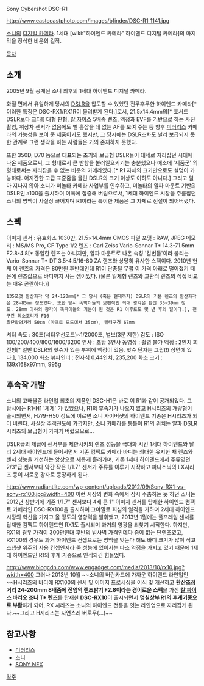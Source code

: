 Sony Cybershot DSC-R1

http://www.eastcoastphoto.com/images/bfinder/DSC-R1_1141.jpg

[[소니]]의 [[디지털 카메라]].
1세대 [wiki:"하이엔드 카메라" 하이엔드 디지털 카메라]의 마지막을 장식한 비운의 걸작.

[[목차]]

== 소개 ==
2005년 9월 공개된 소니 최후의 1세대 하이엔드 디지털 카메라.

화질 면에서 유일하게 당시의 [[DSLR]]을 압도할 수 있었던 전무후무한 하이엔드 카메라[* 이러한 특징은 DSC-RX1/RX1R이 물려받게 된다.]로서, 21.5x14.4mm의[* 포서드 DSLR보다 크다!] 대형 판형, [[칼 자이스]] 5배줌 렌즈, 액정과 EVF를 기반으로 하는 사진 촬영, 위상차 센서가 없음에도 별 흠잡을 데 없는 AF를 보여 주는 등 향후 [[미러리스]] 카메라의 가능성을 보여 준 제품이기도 했지만, 그 당시에는 DSLR조차도 널리 보급되지 못한 관계로 그런 생각을 하는 사람들은 거의 존재하지 못했다.

또한 350D, D70 등으로 대표되는 초기의 보급형 DSLR들이 대세로 자리잡던 시대에 나온 제품으로써, 그 형태로서 큰 반향을 불러일으키기는 충분했으나 애초에 '제품군' 의 형태로써는 자리잡을 수 없는 비운의 카메라였다.[* R1 자체의 크기만으로도 설명이 가능하다. 어지간한 고급 표준줌을 물린 DSLR의 크기 이상도 이하도 아니다.] 그리고 얼마 지나지 않아 소니가 미놀타 카메라 사업부를 인수하고, 미놀타의 알파 마운트 기반의 DSLR인 a100을 출시하며 이쪽에 집중해 버림으로서, 1세대 하이엔드 시장을 주름잡던 소니의 명맥이 사실상 끊어지며 R1이라는 특이한 제품은 그 자체로 전설이 되어버렸다.

== 스펙 ==
이미지 센서 : 유효화소 1030만, 21.5×14.4mm CMOS
파일 포맷 : RAW, JPEG
메모리 : MS/MS Pro, CF Type 1/2
렌즈 : Carl Zeiss Vario-Sonnar T* 14.3-71.5mm F2.8-4.8[* 동일한 렌즈는 아니지만, 알파 마운트로 나온 속칭 '칼번들'이라 불리는 Vario-Sonnar T* DT 3.5-4.5/16-80 ZA 렌즈와 상당히 유사한 스펙이다. 2010년 현재 이 렌즈의 가격은 80만원 후반대인데 R1이 단종될 무렵 이 가격 아래로 떨어졌기 때문에 렌즈값으로 바디까지 사는 셈이었다. (물론 일체형 렌즈와 교환식 렌즈의 직접 비교는 매우 곤란하다.)]
 135포맷 환산화각 약 24-120mm[* 그 당시 (혹은 현재까지) DSLR의 기본 렌즈의 환산화각은 28-85mm 정도였다. 또한 당시 똑딱이들의 보편적인 최대 광각은 환산 35~39mm 정도. 28mm 이하의 광각이 똑딱이들의 기본이 된 것은 R1 이후로도 몇 년 후의 일이다.], 전구간 최소조리개 F16
 최단촬영거리 50cm (마크로 모드에서 35cm), 필터구경 67mm
셔터 속도 : 30초(셔터우선모드)~1/2000초, 벌브(3분 제한)
감도 : ISO 100/200/400/800/1600/3200
연사 : 초당 3연사
동영상 : 촬영 불가
액정 : 2인치 회전형[* 일반 DSLR의 핫슈가 있는 부위에 액정이 있음. 핫슈 단자는 그립(!) 상면에 있다.], 134,000 화소
뷰파인더 : 전자식 0.44인치, 235,200 화소
크기 : 139x168x97mm, 995g

== 후속작 개발 ==
소니의 고배율줌 라인업 최초의 제품인 DSC-H1은 바로 이 R1과 같이 공개되었다. 그 당시에는 R1-H1 '체제' 가 있었으나, R1의 후속기가 나오지 않고 H시리즈의 개량형이 출시되면서, H7/9-H50 정도에 이르면 소니 사이버샷의 하이엔드 기종은 H시리즈가 되어 버린다. 사실상 주객전도에 가깝지만, 소니 카메라를 통틀어 R1의 위치는 알파 DSLR시리즈의 보급형이 가져가 버렸으므로...

DSLR급의 체급에 센서부를 제한시키되 렌즈 성능을 극대화 시킨 1세대 하이엔드와 달리 2세대 하이엔드에 들어서면서 기존 컴팩트 카메라 바디는 최대한 유지한 채 렌즈와 센서 성능을 개선하는 양상으로 새롭게 흘러가며, 기존 1세대 하이엔드에서 주류였던 2/3"급 센서보다 약간 작은 1/1.7" 센서가 주류를 이루기 시작하고 파나소닉의 LX시리즈 등이 새로운 강자로 등장하게 된다. 

http://www.radiantlite.com/wp-content/uploads/2012/09/Sony-RX1-vs-sony-rx100.jpg?width=400
이런 시장의 변화 속에서 잠시 주춤하는 듯 하던 소니는 2012년 상반기에 기존 1/1.7" 센서보다 4배 큰 1" 이미지 센서를 탑재한 하이엔드 컴팩트 카메라인 DSC-RX100을 출시하여 그야말로 회심의 일격을 가하며 2세대 하이엔드 시장의 혁신을 가지고 올 정도의 영향력을 발휘했고, 2013년 1월에는 풀프레임 센서를 탑재한 컴팩트 하이엔드인 RX1도 출시되며 과거의 영광을 되찾기 시작한다. 하지만, RX1의 경우 가격이 300만원대 후반의 넘사벽 가격인데다 줌이 없는 단렌즈였고, RX100의 경우도 과거 하이엔드 컨셉으로는 명맥을 잇는다 해도 바디 크기가 많이 작고 스냅샷 위주의 사용 컨셉인지라 줌 성능에 있어서는 다소 약점을 가지고 있기 때문에 1세대 하이엔드인 R1의 후계 기종으로 인식되긴 힘들었다. 

http://www.blogcdn.com/www.engadget.com/media/2013/10/rx10.jpg?width=400
그러나 2013년 10월 ~~소니의 버린카드에 가까운 하이엔드 라인업인~~H시리즈의 바디에 RX100의 센서 및 이미지 프로세싱을 이식 및 개선하고 '''환산초점거리 24-200mm 8배줌에 전영역 렌즈밝기 F2.8이라는 경이로운 스펙'''을 가진 '''[[칼 짜이스]] 바리오 조나 T* 렌즈'''를 탑재한  '''DSC-RX10'''이 출시되면서 '''명실상부 R1의 후계기종으로 부활'''하게 되어, RX 시리즈는 소니의 하이엔드 전통을 잇는 라인업으로 자리잡게 된다.~~그리고 H시리즈는 자연스레 버로우(...)~~

== 참고사항 ==
* [[미러리스]]
* [[소니]]
* [[SONY NEX]]

[[각주]]
